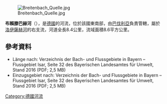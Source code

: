 {{Coord|47|52|35.60|N|11|24|41.75|E|display=title}}
[[Image:Breitenbach_Quelle.jpg|right]]

'''布賴滕巴赫河'''（{{lang-de|Breitenbach}}），是[[德國|德國]]的河流，位於該國東南部，由[[巴伐利亞|巴伐利亞]]負責管轄，屬於[[洛伊薩赫河|洛伊薩赫河]]的右支流，河道全長8.4公里，流域面積8.6平方公里。

==參考資料==
*  Länge nach: Verzeichnis der Bach- und Flussgebiete in Bayern – Flussgebiet Isar, Seite 32 des Bayerischen Landesamtes für Umwelt, Stand 2016 (PDF; 2,5 MB)
* Einzugsgebiet nach: Verzeichnis der Bach- und Flussgebiete in Bayern – Flussgebiet Isar, Seite 32 des Bayerischen Landesamtes für Umwelt, Stand 2016 (PDF; 2,5 MB)

{{Germany-geo-stub}}
[[Category:德國河流|Category:德國河流]]